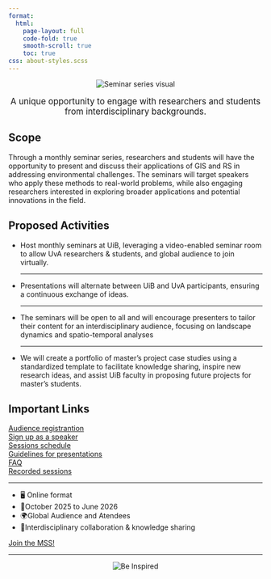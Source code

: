 ```yaml
---
format:
  html:
    page-layout: full
    code-fold: true
    smooth-scroll: true
    toc: true
css: about-styles.scss
---
```


```{=html}
<div style="text-align: center;">
  <img src="img/firstimg.png" alt="Seminar series visual" style="max-width: 100%; height: auto; object-fit: contain;" />
   <p style="margin-top: 1rem; font-size: 1.2em; color: inherit;">
      A unique opportunity to engage with researchers and students from interdisciplinary backgrounds.
  </p>
</div>

<div class="gb-wrap">
    <div class="gb-grid">
        <article class="gb-card gb-pad gb-prose" aria-labelledby="about-title">
            <h2 id="about-title">Scope</h2>
            <p>Through a monthly seminar series, researchers and students will have the opportunity to present and discuss their applications of GIS and RS in addressing environmental challenges. The seminars will target speakers who apply these methods to real-world problems, while also engaging researchers interested in exploring broader applications and potential innovations in the field.</p>
            
            <h2 id="about-title">Proposed Activities</h2>
            <ul class="mb-0">
                <li>Host monthly seminars at UiB, leveraging a video-enabled seminar room to allow UvA researchers & students, and global audience to join virtually.</li>
                <hr>
                <li>Presentations will alternate between UiB and UvA participants, ensuring a continuous exchange of ideas.</li>
                <hr>
                <li>The seminars will be open to all and will encourage presenters to tailor their content for an interdisciplinary audience, focusing on landscape dynamics and spatio-temporal analyses</li>
                <hr>
                <li>We will create a portfolio of master’s project case studies using a standardized template to facilitate knowledge sharing, inspire new research ideas, and assist UiB faculty in proposing future projects for master’s students.</li>
            </ul>
        </article>

        <aside class="gb-card gb-pad gb-aside" aria-label="Quick facts">
            <h2>Important Links</h2>
            <div class="gb-cta" role="group" aria-label="Primary actions">
            <div class="gb-stat"><a href="https://forms.office.com/pages/responsepage.aspx?id=vCSKZI2pJUCcYEjBmhQgaRDLeEr1KmNIhe_T6TpcoFxUQzJDRUM4OEFSQkdXQlpTS1BOTE9CQ1gwVi4u&origin=lprLink&route=shorturl">Audience registrantion</a></div>
            <div class="gb-stat"><a href="https://forms.office.com/pages/responsepage.aspx?id=vCSKZI2pJUCcYEjBmhQgaRDLeEr1KmNIhe_T6TpcoFxUQkhGQkxFMlNOWVRZSjNTNVJaTVk5R1lFWC4u&route=shorturl">Sign up as a speaker</a></div>
            <div class="gb-stat"><a href="https://universityofbergen-my.sharepoint.com/:x:/g/personal/augusto_naschimento_uib_no/EXfj5JpJs6dAgqwwaEASl3wBUR--hPrwcHlqLp0ppNDDrQ?e=YmdMrA">Sessions schedule</a></div>
            <div class="gb-stat"><a href="https://universityofbergen-my.sharepoint.com/:p:/g/personal/augusto_naschimento_uib_no/EYWphSekdnNPiXNOFh5HByMBi7LIw82K4bqjqSoKeCOUZQ?e=ZaShqm">Guidelines for presentations</a></div>
            <div class="gb-stat"><a href="joinmss.html#faq">FAQ</a></div>
            <div class="gb-stat"><a href="https://www.youtube.com/channel/UCZt7a3ArKzdqt1-BB9TX8bg">Recorded sessions</a></div>
            <hr>
            <ul class="gb-list">
                <li><span class="icon">🖥️</span><span> Online format</span></li>
                <li><span class="icon">📅</span><span>October 2025 to June 2026</span></li>
                <li><span class="icon">🌍</span><span>Global Audience and Atendees</span></li>
                <li><span class="icon">🤝</span><span>Interdisciplinary collaboration &amp; knowledge sharing</span></li>
            </ul>

            <div class="gb-cta" role="group" aria-label="Primary actions">
                <a class="gb-btn primary" href="joinmss.html">Join the MSS!</a>
            </div>
        </aside>
    </div>
</div>
<hr>
<div style="text-align: center;">
  <img src="img/img4.png" alt="Be Inspired" style="max-width: 100%; height: auto; object-fit: contain;" />
</div>
```
